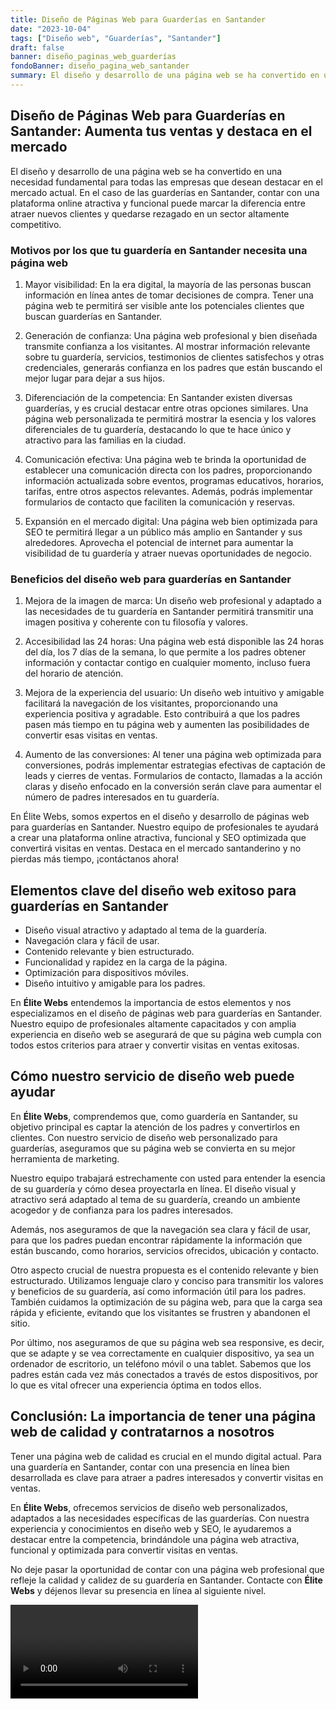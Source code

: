 ```yaml
---
title: Diseño de Páginas Web para Guarderías en Santander
date: "2023-10-04"
tags: ["Diseño web", "Guarderías", "Santander"]
draft: false
banner: diseño_paginas_web_guarderías
fondoBanner: diseño_pagina_web_santander
summary: El diseño y desarrollo de una página web se ha convertido en una necesidad fundamental para todas las empresas que desean destacar en el mercado actual. En el caso de las guarderías en Santander, contar con una plataforma online atractiva y funcional puede marcar la diferencia entre atraer nuevos clientes y quedarse rezagado en un sector altamente competitivo.
---
```



## Diseño de Páginas Web para Guarderías en Santander: Aumenta tus ventas y destaca en el mercado

El diseño y desarrollo de una página web se ha convertido en una necesidad fundamental para todas las empresas que desean destacar en el mercado actual. En el caso de las guarderías en Santander, contar con una plataforma online atractiva y funcional puede marcar la diferencia entre atraer nuevos clientes y quedarse rezagado en un sector altamente competitivo.

### Motivos por los que tu guardería en Santander necesita una página web

1. Mayor visibilidad: En la era digital, la mayoría de las personas buscan información en línea antes de tomar decisiones de compra. Tener una página web te permitirá ser visible ante los potenciales clientes que buscan guarderías en Santander.

2. Generación de confianza: Una página web profesional y bien diseñada transmite confianza a los visitantes. Al mostrar información relevante sobre tu guardería, servicios, testimonios de clientes satisfechos y otras credenciales, generarás confianza en los padres que están buscando el mejor lugar para dejar a sus hijos.

3. Diferenciación de la competencia: En Santander existen diversas guarderías, y es crucial destacar entre otras opciones similares. Una página web personalizada te permitirá mostrar la esencia y los valores diferenciales de tu guardería, destacando lo que te hace único y atractivo para las familias en la ciudad.

4. Comunicación efectiva: Una página web te brinda la oportunidad de establecer una comunicación directa con los padres, proporcionando información actualizada sobre eventos, programas educativos, horarios, tarifas, entre otros aspectos relevantes. Además, podrás implementar formularios de contacto que faciliten la comunicación y reservas.

5. Expansión en el mercado digital: Una página web bien optimizada para SEO te permitirá llegar a un público más amplio en Santander y sus alrededores. Aprovecha el potencial de internet para aumentar la visibilidad de tu guardería y atraer nuevas oportunidades de negocio.

### Beneficios del diseño web para guarderías en Santander

1. Mejora de la imagen de marca: Un diseño web profesional y adaptado a las necesidades de tu guardería en Santander permitirá transmitir una imagen positiva y coherente con tu filosofía y valores.

2. Accesibilidad las 24 horas: Una página web está disponible las 24 horas del día, los 7 días de la semana, lo que permite a los padres obtener información y contactar contigo en cualquier momento, incluso fuera del horario de atención.

3. Mejora de la experiencia del usuario: Un diseño web intuitivo y amigable facilitará la navegación de los visitantes, proporcionando una experiencia positiva y agradable. Esto contribuirá a que los padres pasen más tiempo en tu página web y aumenten las posibilidades de convertir esas visitas en ventas.

4. Aumento de las conversiones: Al tener una página web optimizada para conversiones, podrás implementar estrategias efectivas de captación de leads y cierres de ventas. Formularios de contacto, llamadas a la acción claras y diseño enfocado en la conversión serán clave para aumentar el número de padres interesados en tu guardería.

En Élite Webs, somos expertos en el diseño y desarrollo de páginas web para guarderías en Santander. Nuestro equipo de profesionales te ayudará a crear una plataforma online atractiva, funcional y SEO optimizada que convertirá visitas en ventas. Destaca en el mercado santanderino y no pierdas más tiempo, ¡contáctanos ahora!

<GifSeo />

<Cta />

## Elementos clave del diseño web exitoso para guarderías en Santander

- Diseño visual atractivo y adaptado al tema de la guardería.
- Navegación clara y fácil de usar.
- Contenido relevante y bien estructurado.
- Funcionalidad y rapidez en la carga de la página.
- Optimización para dispositivos móviles.
- Diseño intuitivo y amigable para los padres.

En **Élite Webs** entendemos la importancia de estos elementos y nos especializamos en el diseño de páginas web para guarderías en Santander. Nuestro equipo de profesionales altamente capacitados y con amplia experiencia en diseño web se asegurará de que su página web cumpla con todos estos criterios para atraer y convertir visitas en ventas exitosas.

## Cómo nuestro servicio de diseño web puede ayudar

En **Élite Webs**, comprendemos que, como guardería en Santander, su objetivo principal es captar la atención de los padres y convertirlos en clientes. Con nuestro servicio de diseño web personalizado para guarderías, aseguramos que su página web se convierta en su mejor herramienta de marketing.

Nuestro equipo trabajará estrechamente con usted para entender la esencia de su guardería y cómo desea proyectarla en línea. El diseño visual y atractivo será adaptado al tema de su guardería, creando un ambiente acogedor y de confianza para los padres interesados.

Además, nos aseguramos de que la navegación sea clara y fácil de usar, para que los padres puedan encontrar rápidamente la información que están buscando, como horarios, servicios ofrecidos, ubicación y contacto.

Otro aspecto crucial de nuestra propuesta es el contenido relevante y bien estructurado. Utilizamos lenguaje claro y conciso para transmitir los valores y beneficios de su guardería, así como información útil para los padres. También cuidamos la optimización de su página web, para que la carga sea rápida y eficiente, evitando que los visitantes se frustren y abandonen el sitio.

Por último, nos aseguramos de que su página web sea responsive, es decir, que se adapte y se vea correctamente en cualquier dispositivo, ya sea un ordenador de escritorio, un teléfono móvil o una tablet. Sabemos que los padres están cada vez más conectados a través de estos dispositivos, por lo que es vital ofrecer una experiencia óptima en todos ellos.

## Conclusión: La importancia de tener una página web de calidad y contratarnos a nosotros

Tener una página web de calidad es crucial en el mundo digital actual. Para una guardería en Santander, contar con una presencia en línea bien desarrollada es clave para atraer a padres interesados y convertir visitas en ventas.

En **Élite Webs**, ofrecemos servicios de diseño web personalizados, adaptados a las necesidades específicas de las guarderías. Con nuestra experiencia y conocimientos en diseño web y SEO, le ayudaremos a destacar entre la competencia, brindándole una página web atractiva, funcional y optimizada para convertir visitas en ventas.

No deje pasar la oportunidad de contar con una página web profesional que refleje la calidad y calidez de su guardería en Santander. Contacte con **Élite Webs** y déjenos llevar su presencia en línea al siguiente nivel.

<Video />

<CtaBot job="Guarderías" city="Santander" />

<Gmaps query="Santander+españa+maps" />
